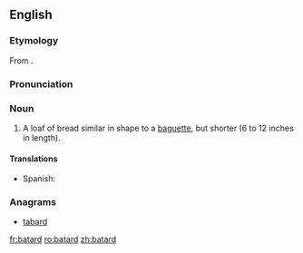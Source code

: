 {{also|bâtard}}
==English==

===Etymology===
From {{etyl|fr|en}} {{term|bâtard|lang=fr}}.

===Pronunciation===
{{rfp|lang=en}}

===Noun===
{{en-noun}}

# A loaf of bread similar in shape to a [[baguette]], but shorter (6 to 12 inches in length).

====Translations====
{{trans-top|short loaf of bread}}
* Spanish: {{t|es|batarda|f}}
{{trans-bottom}}

===Anagrams===
* [[tabard#English|tabard]]

[[fr:batard]]
[[ro:batard]]
[[zh:batard]]